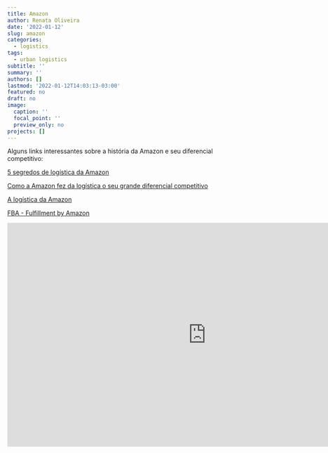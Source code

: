 ```yaml
---
title: Amazon
author: Renata Oliveira
date: '2022-01-12'
slug: amazon
categories:
  - logistics
tags:
  - urban logistics
subtitle: ''
summary: ''
authors: []
lastmod: '2022-01-12T14:03:13-03:00'
featured: no
draft: no
image:
  caption: ''
  focal_point: ''
  preview_only: no
projects: []
---
```


Alguns links interessantes sobre a história da Amazon e seu diferencial competitivo:

[5 segredos de logística da Amazon](https://cargox.com.br/blog/os-5-segredos-de-logistica-mais-incriveis-da-amazon)

[Como a Amazon fez da logística o seu grande diferencial competitivo](https://revistamundologistica.com.br/blog/achiles/como-a-amazon-fez-da-logistica-seu-grande-diferencial-competitivo)

[A logística da Amazon](https://saclogistica.com.br/logistica-amazon/)

[FBA - Fulfillment by Amazon](https://venda.amazon.com.br/cresca/fba#elegibilidade)

<iframe width="906" height="510" src="https://www.youtube.com/embed/V1yX_pd-OVg" title="YouTube video player" frameborder="0" allow="accelerometer; autoplay; clipboard-write; encrypted-media; gyroscope; picture-in-picture" allowfullscreen></iframe>


